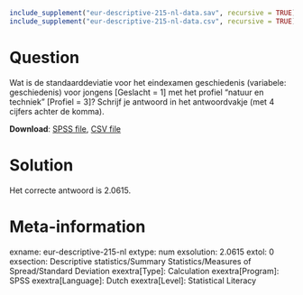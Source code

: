 ```r
include_supplement("eur-descriptive-215-nl-data.sav", recursive = TRUE)
include_supplement("eur-descriptive-215-nl-data.csv", recursive = TRUE)
```

Question
========
Wat is de standaarddeviatie voor het eindexamen geschiedenis (variabele: geschiedenis) voor jongens [Geslacht = 1] met het profiel "natuur en techniek" [Profiel = 3]? Schrijf je antwoord in het antwoordvakje (met 4 cijfers achter de komma).

**Download**: [SPSS file](eur-descriptive-215-nl-data.sav), [CSV file](eur-descriptive-215-nl-data.csv)


Solution
========
Het correcte antwoord is 2.0615.


Meta-information
================
exname: eur-descriptive-215-nl
extype: num
exsolution: 2.0615
extol: 0
exsection: Descriptive statistics/Summary Statistics/Measures of Spread/Standard Deviation
exextra[Type]: Calculation
exextra[Program]: SPSS
exextra[Language]: Dutch
exextra[Level]: Statistical Literacy
